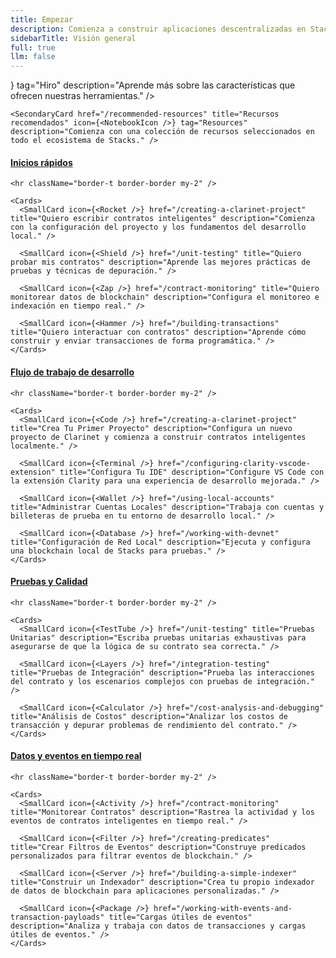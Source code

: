 ```yaml
---
title: Empezar
description: Comienza a construir aplicaciones descentralizadas en Stacks con las herramientas de Hiro.
sidebarTitle: Visión general
full: true
llm: false
---
```

<div className="flex flex-col space-y-10 pt-0">
  <Cards>
    <SecondaryCard href="/features" title="Introducción a las herramientas de Hiro" icon={<Hiro />} tag="Hiro" description="Aprende más sobre las características que ofrecen nuestras herramientas." />

    <SecondaryCard href="/recommended-resources" title="Recursos recomendados" icon={<NotebookIcon />} tag="Resources" description="Comienza con una colección de recursos seleccionados en todo el ecosistema de Stacks." />
  </Cards>

  <div className="flex flex-col">
    <h4 id="explore-by-goal" className="scroll-m-20">
      <a href="#explore-by-goal" className="not-prose group text-sm text-muted-foreground uppercase">
        Inicios rápidos
      </a>
    </h4>

    <hr className="border-t border-border my-2" />

    <Cards>
      <SmallCard icon={<Rocket />} href="/creating-a-clarinet-project" title="Quiero escribir contratos inteligentes" description="Comienza con la configuración del proyecto y los fundamentos del desarrollo local." />

      <SmallCard icon={<Shield />} href="/unit-testing" title="Quiero probar mis contratos" description="Aprende las mejores prácticas de pruebas y técnicas de depuración." />

      <SmallCard icon={<Zap />} href="/contract-monitoring" title="Quiero monitorear datos de blockchain" description="Configura el monitoreo e indexación en tiempo real." />

      <SmallCard icon={<Hammer />} href="/building-transactions" title="Quiero interactuar con contratos" description="Aprende cómo construir y enviar transacciones de forma programática." />
    </Cards>
  </div>

  <div className="flex flex-col">
    <h4 id="explore-by-workflow" className="scroll-m-20">
      <a href="#explore-by-workflow" className="not-prose group text-sm text-muted-foreground uppercase">
        Flujo de trabajo de desarrollo
      </a>
    </h4>

    <hr className="border-t border-border my-2" />

    <Cards>
      <SmallCard icon={<Code />} href="/creating-a-clarinet-project" title="Crea Tu Primer Proyecto" description="Configura un nuevo proyecto de Clarinet y comienza a construir contratos inteligentes localmente." />

      <SmallCard icon={<Terminal />} href="/configuring-clarity-vscode-extension" title="Configura Tu IDE" description="Configure VS Code con la extensión Clarity para una experiencia de desarrollo mejorada." />

      <SmallCard icon={<Wallet />} href="/using-local-accounts" title="Administrar Cuentas Locales" description="Trabaja con cuentas y billeteras de prueba en tu entorno de desarrollo local." />

      <SmallCard icon={<Database />} href="/working-with-devnet" title="Configuración de Red Local" description="Ejecuta y configura una blockchain local de Stacks para pruebas." />
    </Cards>
  </div>

  <div className="flex flex-col">
    <h4 id="explore-by-testing" className="scroll-m-20">
      <a href="#explore-by-testing" className="not-prose group text-sm text-muted-foreground uppercase">
        Pruebas y Calidad
      </a>
    </h4>

    <hr className="border-t border-border my-2" />

    <Cards>
      <SmallCard icon={<TestTube />} href="/unit-testing" title="Pruebas Unitarias" description="Escriba pruebas unitarias exhaustivas para asegurarse de que la lógica de su contrato sea correcta." />

      <SmallCard icon={<Layers />} href="/integration-testing" title="Pruebas de Integración" description="Prueba las interacciones del contrato y los escenarios complejos con pruebas de integración." />

      <SmallCard icon={<Calculator />} href="/cost-analysis-and-debugging" title="Análisis de Costos" description="Analizar los costos de transacción y depurar problemas de rendimiento del contrato." />
    </Cards>
  </div>

  <div className="flex flex-col">
    <h4 id="explore-by-events" className="scroll-m-20">
      <a href="#explore-by-events" className="not-prose group text-sm text-muted-foreground uppercase">
        Datos y eventos en tiempo real
      </a>
    </h4>

    <hr className="border-t border-border my-2" />

    <Cards>
      <SmallCard icon={<Activity />} href="/contract-monitoring" title="Monitorear Contratos" description="Rastrea la actividad y los eventos de contratos inteligentes en tiempo real." />

      <SmallCard icon={<Filter />} href="/creating-predicates" title="Crear Filtros de Eventos" description="Construye predicados personalizados para filtrar eventos de blockchain." />

      <SmallCard icon={<Server />} href="/building-a-simple-indexer" title="Construir un Indexador" description="Crea tu propio indexador de datos de blockchain para aplicaciones personalizadas." />

      <SmallCard icon={<Package />} href="/working-with-events-and-transaction-payloads" title="Cargas útiles de eventos" description="Analiza y trabaja con datos de transacciones y cargas útiles de eventos." />
    </Cards>
  </div>
</div>

<PageFooter />
